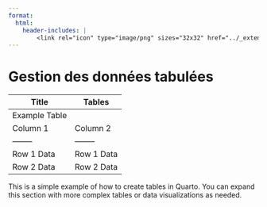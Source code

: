 ```yaml
---
format:
  html:
    header-includes: |
        <link rel="icon" type="image/png" sizes="32x32" href="../_extensions/InseeFrLab/onyxia/favicon-32x32.png">
---
```


# Gestion des données tabulées


| Title | Tables |
|-------|--------|
| Example Table |  |
| Column 1 | Column 2 |
| -------- | -------- |
| Row 1 Data | Row 1 Data |
| Row 2 Data | Row 2 Data |

This is a simple example of how to create tables in Quarto. You can expand this section with more complex tables or data visualizations as needed.